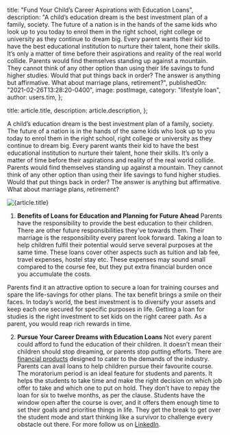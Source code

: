 
  title: "Fund Your Child’s Career Aspirations with Education Loans",
  description:
    "A child’s education dream is the best investment plan of a family, society. The future of a nation is in the hands of the same kids who look up to you today to enrol them in the right school, right college or university as they continue to dream big. Every parent wants their kid to have the best educational institution to nurture their talent, hone their skills. It’s only a matter of time before their aspirations and reality of the real world collide. Parents would find themselves standing up against a mountain. They cannot think of any other option than using their life savings to fund higher studies. Would that put things back in order? The answer is anything but affirmative. What about marriage plans, retirement?",
  publishedOn: "2021-02-26T13:28:20-0400",
  image: postImage,
  category: "lifestyle loan",
  author: users.tim,
};

  title: article.title,
  description: article.description,
};


A child’s education dream is the best investment plan of a family, society. The future of a nation is in the hands of the same kids who look up to you today to enrol them in the right school, right college or university as they continue to dream big. Every parent wants their kid to have the best educational institution to nurture their talent, hone their skills. It’s only a matter of time before their aspirations and reality of the real world collide. Parents would find themselves standing up against a mountain. They cannot think of any other option than using their life savings to fund higher studies. Would that put things back in order? The answer is anything but affirmative. What about marriage plans, retirement?

<Image src={postImage} alt={article.title} />

1. **Benefits of Loans for Education and Planning for Future Ahead**
   Parents have the responsibility to provide the best education to their children. There are other future responsibilities they’ve towards them. Their marriage is the responsibility every parent look forward. Taking a loan to help children fulfil their potential would serve several purposes at the same time. These loans cover other aspects such as tuition and lab fee, travel expenses, hostel stay etc. These expenses may sound small compared to the course fee, but they put extra financial burden once you accumulate the costs.

Parents find it an attractive option to secure a loan for training courses and spare the life-savings for other plans. The tax benefit brings a smile on their faces. In today’s world, the best investment is to diversify your assets and keep each one secured for specific purposes in life. Getting a loan for studies is the right investment to set kids on the right career path. As a parent, you would reap rich rewards in time.

2. **Pursue Your Career Dreams with Education Loans**
   Not every parent could afford to fund the education of their children. It doesn’t mean their children should stop dreaming, or parents stop putting efforts. There are [financial products](https://tlc.com.au/) designed to cater to the demands of the industry. Parents can avail loans to help children pursue their favourite course. The moratorium period is an ideal feature for students and parents. It helps the students to take time and make the right decision on which job offer to take and which one to put on hold. They don’t have to repay the loan for six to twelve months, as per the clause. Students have the window open after the course is over, and it offers them enough time to set their goals and prioritise things in life. They get the break to get over the student mode and start thinking like a survivor to challenge every obstacle out there. For more follow us on [LinkedIn](https://www.linkedin.com/company/tlc-total-lifestyle-credit/).

